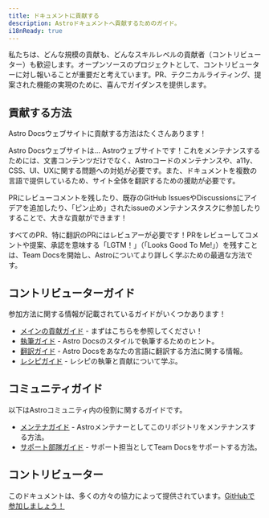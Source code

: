 ```yaml
---
title: ドキュメントに貢献する
description: Astroドキュメントへ貢献するためのガイド。
i18nReady: true
---
```



私たちは、どんな規模の貢献も、どんなスキルレベルの貢献者（コントリビューター）も歓迎します。オープンソースのプロジェクトとして、コントリビューターに対し報いることが重要だと考えています。PR、テクニカルライティング、提案された機能の実現のために、喜んでガイダンスを提供します。

## 貢献する方法

Astro Docsウェブサイトに貢献する方法はたくさんあります！

Astro Docsウェブサイトは… Astroウェブサイトです！これをメンテナンスするためには、文書コンテンツだけでなく、Astroコードのメンテナンスや、a11y、CSS、UI、UXに関する問題への対処が必要です。また、ドキュメントを複数の言語で提供しているため、サイト全体を翻訳するための援助が必要です。

PRにレビューコメントを残したり、既存のGitHub IssuesやDiscussionsにアイデアを追加したり、「ピン止め」されたissueのメンテナンスタスクに参加したりすることで、大きな貢献ができます！

すべてのPR、特に翻訳のPRにはレビュアーが必要です！PRをレビューしてコメントや提案、承認を意味する「LGTM！」（「Looks Good To Me!」）を残すことは、Team Docsを開始し、Astroについてより詳しく学ぶための最適な方法です。

## コントリビューターガイド

参加方法に関する情報が記載されているガイドがいくつかあります！

- [メインの貢献ガイド](https://github.com/withastro/docs/blob/main/CONTRIBUTING.md) - まずはこちらを参照してください！
- [執筆ガイド](https://github.com/withastro/docs/blob/main/WRITING.md) - Astro Docsのスタイルで執筆するためのヒント。
- [翻訳ガイド](https://github.com/withastro/docs/blob/main/TRANSLATING.md) - Astro Docsをあなたの言語に翻訳する方法に関する情報。
- [レシピガイド](https://github.com/withastro/docs/blob/main/RECIPES.md) - レシピの執筆と貢献について学ぶ。

## コミュニティガイド

以下はAstroコミュニティ内の役割に関するガイドです。

- [メンテナガイド](https://github.com/withastro/docs/blob/main/MAINTAINERS.md) - Astroメンテナーとしてこのリポジトリをメンテナンスする方法。
- [サポート部隊ガイド](https://github.com/withastro/docs/blob/main/SUPPORTSQUAD.md) - サポート担当としてTeam Docsをサポートする方法。

## コントリビューター

このドキュメントは、多くの方々の協力によって提供されています。[GitHubで参加しましょう！](https://github.com/withastro/docs)

<ContributorList githubRepo="withastro/docs" />
